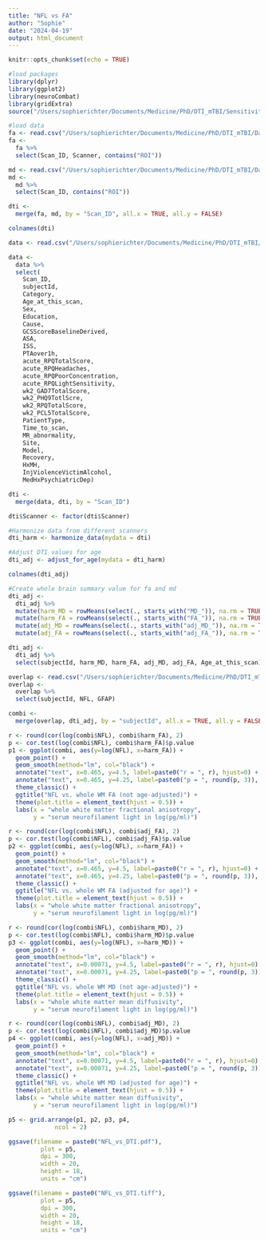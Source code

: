 ```yaml
---
title: "NFL vs FA"
author: "Sophie"
date: "2024-04-19"
output: html_document
---
```




```r
knitr::opts_chunk$set(echo = TRUE)
```

```r
#load packages
library(dplyr)
library(ggplot2)
library(neuroCombat)
library(gridExtra)
source("/Users/sophierichter/Documents/Medicine/PhD/DTI_mTBI/Sensitivity_analyses/Missing_data/dticohort_funs.R")
```
```r
#load data
fa <- read.csv("/Users/sophierichter/Documents/Medicine/PhD/DTI_mTBI/Data/CENTER_fa.csv")
fa <- 
  fa %>%
  select(Scan_ID, Scanner, contains("ROI"))

md <- read.csv("/Users/sophierichter/Documents/Medicine/PhD/DTI_mTBI/Data/CENTER_md.csv")
md <- 
  md %>%
  select(Scan_ID, contains("ROI"))

dti <- 
  merge(fa, md, by = "Scan_ID", all.x = TRUE, all.y = FALSE)

colnames(dti)
```
```r
data <- read.csv("/Users/sophierichter/Documents/Medicine/PhD/DTI_mTBI/Data/CENTER_clinical_data.csv")

data <-
  data %>%
  select(
    Scan_ID,
    subjectId,
    Category,
    Age_at_this_scan,
    Sex,
    Education,
    Cause,
    GCSScoreBaselineDerived,
    ASA,
    ISS,
    PTAover1h,
    acute_RPQTotalScore,
    acute_RPQHeadaches,
    acute_RPQPoorConcentration,
    acute_RPQLightSensitivity,
    wk2_GAD7TotalScore,
    wk2_PHQ9TotlScre,
    wk2_RPQTotalScore,
    wk2_PCL5TotalScore,
    PatientType,
    Time_to_scan,
    MR_abnormality,
    Site,
    Model,
    Recovery,
    HxMH,
    InjViolenceVictimAlcohol,
    MedHxPsychiatricDep)

dti <-
  merge(data, dti, by = "Scan_ID")

dti$Scanner <- factor(dti$Scanner)
```

```r
#Harmonize data from different scanners
dti_harm <- harmonize_data(mydata = dti)

#Adjust DTI values for age
dti_adj <- adjust_for_age(mydata = dti_harm)

colnames(dti_adj)
```
```r
#Create whole brain summary value for fa and md
dti_adj <-
  dti_adj %>%
  mutate(harm_MD = rowMeans(select(., starts_with("MD_")), na.rm = TRUE)) %>%
  mutate(harm_FA = rowMeans(select(., starts_with("FA_")), na.rm = TRUE)) %>%
  mutate(adj_MD = rowMeans(select(., starts_with("adj_MD_")), na.rm = TRUE)) %>%
  mutate(adj_FA = rowMeans(select(., starts_with("adj_FA_")), na.rm = TRUE)) 

dti_adj <-
  dti_adj %>%
  select(subjectId, harm_MD, harm_FA, adj_MD, adj_FA, Age_at_this_scan)
```
```r
overlap <- read.csv("/Users/sophierichter/Documents/Medicine/PhD/DTI_mTBI/Sensitivity_analyses/Missing_data/Data/Overlap_cohort.csv")
overlap <-
  overlap %>%
  select(subjectId, NFL, GFAP)

combi <-
  merge(overlap, dti_adj, by = "subjectId", all.x = TRUE, all.y = FALSE)
```

```r
r <- round(cor(log(combi$NFL), combi$harm_FA), 2)
p <- cor.test(log(combi$NFL), combi$harm_FA)$p.value
p1 <- ggplot(combi, aes(y=log(NFL), x=harm_FA)) + 
  geom_point() + 
  geom_smooth(method="lm", col="black") + 
  annotate("text", x=0.465, y=4.5, label=paste0("r = ", r), hjust=0) +
  annotate("text", x=0.465, y=4.25, label=paste0("p = ", round(p, 3)), hjust=0) +
  theme_classic() +
  ggtitle("NFL vs. whole WM FA (not age-adjusted)") +
  theme(plot.title = element_text(hjust = 0.5)) + 
  labs(x = "whole white matter fractional anisotropy",
       y = "serum neurofilament light in log(pg/ml)")


```
```r
r <- round(cor(log(combi$NFL), combi$adj_FA), 2)
p <- cor.test(log(combi$NFL), combi$adj_FA)$p.value
p2 <- ggplot(combi, aes(y=log(NFL), x=harm_FA)) + 
  geom_point() + 
  geom_smooth(method="lm", col="black") + 
  annotate("text", x=0.465, y=4.5, label=paste0("r = ", r), hjust=0) +
  annotate("text", x=0.465, y=4.25, label=paste0("p = ", round(p, 3)), hjust=0) +
  theme_classic() +
  ggtitle("NFL vs. whole WM FA (adjusted for age)") +
  theme(plot.title = element_text(hjust = 0.5)) + 
  labs(x = "whole white matter fractional anisotropy",
       y = "serum neurofilament light in log(pg/ml)")

```



```r
r <- round(cor(log(combi$NFL), combi$harm_MD), 2)
p <- cor.test(log(combi$NFL), combi$harm_MD)$p.value
p3 <- ggplot(combi, aes(y=log(NFL), x=harm_MD)) + 
  geom_point() + 
  geom_smooth(method="lm", col="black") + 
  annotate("text", x=0.00071, y=4.5, label=paste0("r = ", r), hjust=0) +
  annotate("text", x=0.00071, y=4.25, label=paste0("p = ", round(p, 3)), hjust=0) +
  theme_classic() +
  ggtitle("NFL vs. whole WM MD (not age-adjusted)") +
  theme(plot.title = element_text(hjust = 0.5)) + 
  labs(x = "whole white matter mean diffusivity",
       y = "serum neurofilament light in log(pg/ml)")
```
```r
r <- round(cor(log(combi$NFL), combi$adj_MD), 2)
p <- cor.test(log(combi$NFL), combi$adj_MD)$p.value
p4 <- ggplot(combi, aes(y=log(NFL), x=adj_MD)) + 
  geom_point() + 
  geom_smooth(method="lm", col="black") + 
  annotate("text", x=0.00071, y=4.5, label=paste0("r = ", r), hjust=0) +
  annotate("text", x=0.00071, y=4.25, label=paste0("p = ", round(p, 3)), hjust=0) +
  theme_classic() +
  ggtitle("NFL vs. whole WM MD (adjusted for age)") +
  theme(plot.title = element_text(hjust = 0.5)) + 
  labs(x = "whole white matter mean diffusivity",
       y = "serum neurofilament light in log(pg/ml)")
```
```r
p5 <- grid.arrange(p1, p2, p3, p4,
             ncol = 2)
```

```r
ggsave(filename = paste0("NFL_vs_DTI.pdf"), 
         plot = p5,
         dpi = 300,
         width = 20,
         height = 18,
         units = "cm")

```

```r
ggsave(filename = paste0("NFL_vs_DTI.tiff"), 
         plot = p5,
         dpi = 300,
         width = 20,
         height = 18,
         units = "cm")

```

